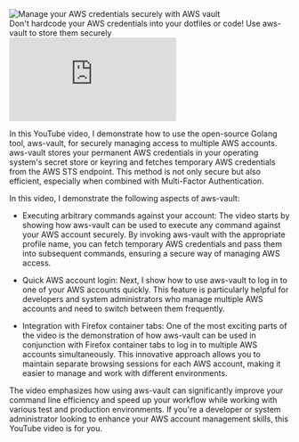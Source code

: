 




<Image src="https://zackproser.b-cdn.net/images/aws-vault.webp" alt="Manage your AWS credentials securely with AWS vault"/>
<figcaption>Don't hardcode your AWS credentials into your dotfiles or code! Use aws-vault to store them securely</figcaption>

<iframe 
  class="youtube-video"
  src="https://www.youtube.com/embed/G9eIAb0B-zs" 
  title="Mastering Fast, Secure AWS Access with open source tool aws-vault" 
  frameborder="0" 
  allow="fullscreen;">
</iframe>

In this YouTube video, I demonstrate how to use the open-source Golang tool, aws-vault, for securely managing access to multiple AWS accounts. aws-vault stores your permanent AWS credentials in your operating system's secret store or keyring and fetches temporary AWS credentials from the AWS STS endpoint. This method is not only secure but also efficient, especially when combined with Multi-Factor Authentication.

In this video, I demonstrate the following aspects of aws-vault:

  * Executing arbitrary commands against your account: The video starts by showing how aws-vault can be used to execute any command against your AWS account securely. By invoking aws-vault with the appropriate profile name, you can fetch temporary AWS credentials and pass them into subsequent commands, ensuring a secure way of managing AWS access.

  * Quick AWS account login: Next, I show how to use aws-vault to log in to one of your AWS accounts quickly. This feature is particularly helpful for developers and system administrators who manage multiple AWS accounts and need to switch between them frequently.

  * Integration with Firefox container tabs: One of the most exciting parts of the video is the demonstration of how aws-vault can be used in conjunction with Firefox container tabs to log in to multiple AWS accounts simultaneously. This innovative approach allows you to maintain separate browsing sessions for each AWS account, making it easier to manage and work with different environments.

The video emphasizes how using aws-vault can significantly improve your command line efficiency and speed up your workflow while working with various test and production environments. 
If you're a developer or system administrator looking to enhance your AWS account management skills, this YouTube video is for you. 


